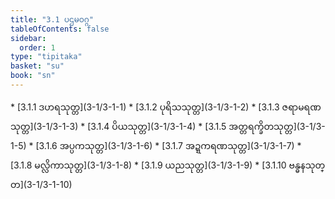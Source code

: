 ```yaml
---
title: "3.1 ပဌမဝဂ္ဂ"
tableOfContents: false
sidebar:
  order: 1
type: "tipitaka"
basket: "su"
book: "sn"
---
```



<DynamicBreadcrumb />



<TableOfContents book="sn" section="3.1">
* [3.1.1 ဒဟရသုတ္တ](3-1/3-1-1)
* [3.1.2 ပုရိသသုတ္တ](3-1/3-1-2)
* [3.1.3 ဇရာမရဏသုတ္တ](3-1/3-1-3)
* [3.1.4 ပိယသုတ္တ](3-1/3-1-4)
* [3.1.5 အတ္တရက္ခိတသုတ္တ](3-1/3-1-5)
* [3.1.6 အပ္ပကသုတ္တ](3-1/3-1-6)
* [3.1.7 အဍ္ဍကရဏသုတ္တ](3-1/3-1-7)
* [3.1.8 မလ္လိကာသုတ္တ](3-1/3-1-8)
* [3.1.9 ယညသုတ္တ](3-1/3-1-9)
* [3.1.10 ဗန္ဓနသုတ္တ](3-1/3-1-10)
</TableOfContents>